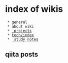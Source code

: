 = index of wikis =

  * general
  * about wiki
  * [[wiki2:index| projects]]
  * [[tech/index]]
  * [[wiki1:index| study notes]]


== qiita posts ==

